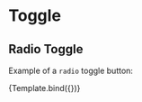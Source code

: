 

<Meta title="Components/Toggle/Radio" component={Toggle} />


# Toggle

## Radio Toggle

Example of a `radio` toggle button:

<Canvas>
  <Story
    name="Radio"
    args={{
      children: 'Radio toggle button',
      id: 'id',
      value: 'value',
      type: 'radio',
    }}
  >
    {Template.bind({})}
  </Story>
</Canvas>
